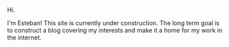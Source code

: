 
Hi.

I'm Esteban! This site is currently under construction. The long term goal is to construct a blog covering my interests and make it a home for my work in the internet.
